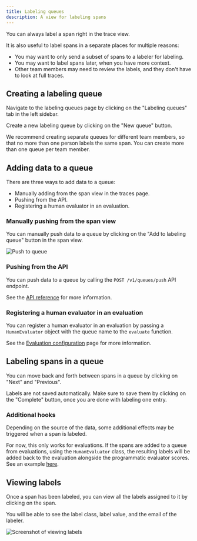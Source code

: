 ```yaml
---
title: Labeling queues
description: A view for labeling spans
---
```


You can always label a span right in the trace view.

It is also useful to label spans in a separate places for multiple reasons:
- You may want to only send a subset of spans to a labeler for labeling.
- You may want to label spans later, when you have more context.
- Other team members may need to review the labels, and they don't have to look at full traces.

## Creating a labeling queue

Navigate to the labeling queues page by clicking on the "Labeling queues" tab in the left sidebar.

Create a new labeling queue by clicking on the "New queue" button.

We recommend creating separate queues for different team members, so that no more than one person labels the same span.
You can create more than one queue per team member.

## Adding data to a queue

There are three ways to add data to a queue:

- Manually adding from the span view in the traces page.
- Pushing from the API.
- Registering a human evaluator in an evaluation.

### Manually pushing from the span view

You can manually push data to a queue by clicking on the "Add to labeling queue" button in the span view.

<Frame title="Push to queue">
  <img src="/images/labels/push-to-queue.png" alt="Push to queue" />
</Frame>

### Pushing from the API

You can push data to a queue by calling the `POST /v1/queues/push` API endpoint.

See the [API reference](/api-reference/queues/queues_push) for more information.

### Registering a human evaluator in an evaluation

You can register a human evaluator in an evaluation by passing a `HumanEvaluator` object
with the queue name to the `evaluate` function.

See the [Evaluation configuration](/evaluations/configuration#registering-human-evaluators) page
for more information.

## Labeling spans in a queue

You can move back and forth between spans in a queue by clicking on "Next" and "Previous".

<Tip>
  Labels are not saved automatically.
  Make sure to save them by clicking on the "Complete" button,
  once you are done with labeling one entry.
</Tip>

### Additional hooks

Depending on the source of the data, some additional effects may be triggered when a span is labeled.

For now, this only works for evaluations. If the spans are added to a queue from evaluations,
using the `HumanEvaluator` class, the resulting labels will be added back to the evaluation alongside
the programmatic evaluator scores. See an example [here](/evaluations/configuration#registering-human-evaluators).

## Viewing labels

Once a span has been labeled, you can view all the labels assigned to it by clicking on the span.

You will be able to see the label class, label value, and the email of the labeler.

<Frame title="Example labels">
  <img src="/images/labels/view-labels.png" alt="Screenshot of viewing labels" />
</Frame>
